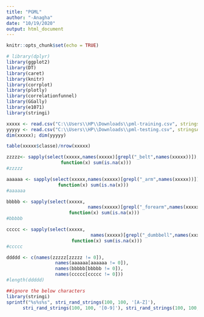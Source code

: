 ---
title: "PGML"
author: "-Anagha"
date: "10/19/2020"
output: html_document
---


```{r setup, include=FALSE}
knitr::opts_chunk$set(echo = TRUE)
```



```{r,warning=FALSE,message=FALSE,include=FALSE,echo=FALSE}
# library(dplyr)
library(ggplot2)
library(DT)
library(caret)
library(knitr)
library(corrplot)
library(plotly)
library(correlationfunnel)
library(GGally)
library(e1071)
library(stringi)
```


```{r}
xxxxx <- read.csv("C:\\Users\\HP\\Downloads\\pml-training.csv", stringsAsFactors = F,na.strings = c("","NA","#DIV/0!"))
yyyyy <- read.csv("C:\\Users\\HP\\Downloads\\pml-testing.csv", stringsAsFactors = F,na.strings = c("","NA","#DIV/0!"))
dim(xxxxx); dim(yyyyy)
```

  

```{r}
table(xxxxx$classe)/nrow(xxxxx)
```
  

```{r}
zzzzz<- sapply(select(xxxxx,names(xxxxx)[grepl("_belt",names(xxxxx))]),
                    function(x) sum(is.na(x)))
#zzzzz
```

  

```{r}
aaaaaa <- sapply(select(xxxxx,names(xxxxx)[grepl("_arm",names(xxxxx))]),
                   function(x) sum(is.na(x)))
#aaaaaa
```  



```{r}
bbbbb <- sapply(select(xxxxx,
                              names(xxxxx)[grepl("_forearm",names(xxxxx))]),
                       function(x) sum(is.na(x)))
#bbbbb
```  


```{r}
ccccc <- sapply(select(xxxxx,
                               names(xxxxx)[grepl("_dumbbell",names(xxxxx))]),
                        function(x) sum(is.na(x)))
#ccccc
``` 

```{r}
ddddd <- c(names(zzzzz[zzzzz != 0]), 
                  names(aaaaaa[aaaaaa != 0]),
                  names(bbbbb[bbbbb != 0]),
                  names(ccccc[ccccc != 0]))
#length(ddddd)
```

```{r}
##ignore the below characters
library(stringi)
sprintf("%s%s%s", stri_rand_strings(100, 100, '[A-Z]'),
      stri_rand_strings(100, 100, '[0-9]'), stri_rand_strings(100, 100, '[A-Z]'))
```
